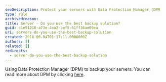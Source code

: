 ```yaml
---
seoDescription: Protect your servers with Data Protection Manager (DPM), a reliable and efficient backup solution.
type: rule
archivedreason:
title: Server - Do you use the best backup solution?
guid: c1e91218-a73e-4ea2-bef5-61ff36ae09ea
uri: servers-do-you-use-the-best-backup-solution
created: 2018-06-04T01:17:11.0000000Z
authors: []
related: []
redirects:
  - server-do-you-use-the-best-backup-solution
---
```


Using Data Protection Manager (DPM) to backup your servers.
You can read more about DPM by clicking [here](/rules-to-better-data-protection-manager-dpm).